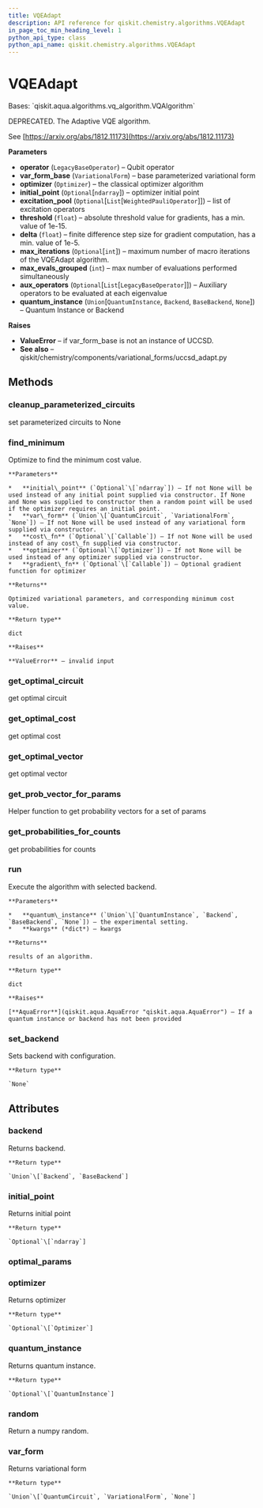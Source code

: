 ```yaml
---
title: VQEAdapt
description: API reference for qiskit.chemistry.algorithms.VQEAdapt
in_page_toc_min_heading_level: 1
python_api_type: class
python_api_name: qiskit.chemistry.algorithms.VQEAdapt
---
```


# VQEAdapt

<Class id="qiskit.chemistry.algorithms.VQEAdapt" isDedicatedPage={true} github="https://github.com/qiskit-community/qiskit-aqua/tree/stable/0.9/qiskit/chemistry/algorithms/minimum_eigen_solvers/vqe_adapt.py" signature="VQEAdapt(operator, var_form_base, optimizer, initial_point=None, excitation_pool=None, threshold=1e-05, delta=1, max_iterations=None, max_evals_grouped=1, aux_operators=None, quantum_instance=None)">
  Bases: `qiskit.aqua.algorithms.vq_algorithm.VQAlgorithm`

  DEPRECATED. The Adaptive VQE algorithm.

  See [https://arxiv.org/abs/1812.11173](https://arxiv.org/abs/1812.11173)

  **Parameters**

  *   **operator** (`LegacyBaseOperator`) – Qubit operator
  *   **var\_form\_base** (`VariationalForm`) – base parameterized variational form
  *   **optimizer** (`Optimizer`) – the classical optimizer algorithm
  *   **initial\_point** (`Optional`\[`ndarray`]) – optimizer initial point
  *   **excitation\_pool** (`Optional`\[`List`\[`WeightedPauliOperator`]]) – list of excitation operators
  *   **threshold** (`float`) – absolute threshold value for gradients, has a min. value of 1e-15.
  *   **delta** (`float`) – finite difference step size for gradient computation, has a min. value of 1e-5.
  *   **max\_iterations** (`Optional`\[`int`]) – maximum number of macro iterations of the VQEAdapt algorithm.
  *   **max\_evals\_grouped** (`int`) – max number of evaluations performed simultaneously
  *   **aux\_operators** (`Optional`\[`List`\[`LegacyBaseOperator`]]) – Auxiliary operators to be evaluated at each eigenvalue
  *   **quantum\_instance** (`Union`\[`QuantumInstance`, `Backend`, `BaseBackend`, `None`]) – Quantum Instance or Backend

  **Raises**

  *   **ValueError** – if var\_form\_base is not an instance of UCCSD.
  *   **See also** – qiskit/chemistry/components/variational\_forms/uccsd\_adapt.py

  ## Methods

  ### cleanup\_parameterized\_circuits

  <Function id="qiskit.chemistry.algorithms.VQEAdapt.cleanup_parameterized_circuits" signature="VQEAdapt.cleanup_parameterized_circuits()">
    set parameterized circuits to None
  </Function>

  ### find\_minimum

  <Function id="qiskit.chemistry.algorithms.VQEAdapt.find_minimum" signature="VQEAdapt.find_minimum(initial_point=None, var_form=None, cost_fn=None, optimizer=None, gradient_fn=None)">
    Optimize to find the minimum cost value.

    **Parameters**

    *   **initial\_point** (`Optional`\[`ndarray`]) – If not None will be used instead of any initial point supplied via constructor. If None and None was supplied to constructor then a random point will be used if the optimizer requires an initial point.
    *   **var\_form** (`Union`\[`QuantumCircuit`, `VariationalForm`, `None`]) – If not None will be used instead of any variational form supplied via constructor.
    *   **cost\_fn** (`Optional`\[`Callable`]) – If not None will be used instead of any cost\_fn supplied via constructor.
    *   **optimizer** (`Optional`\[`Optimizer`]) – If not None will be used instead of any optimizer supplied via constructor.
    *   **gradient\_fn** (`Optional`\[`Callable`]) – Optional gradient function for optimizer

    **Returns**

    Optimized variational parameters, and corresponding minimum cost value.

    **Return type**

    dict

    **Raises**

    **ValueError** – invalid input
  </Function>

  ### get\_optimal\_circuit

  <Function id="qiskit.chemistry.algorithms.VQEAdapt.get_optimal_circuit" signature="VQEAdapt.get_optimal_circuit()">
    get optimal circuit
  </Function>

  ### get\_optimal\_cost

  <Function id="qiskit.chemistry.algorithms.VQEAdapt.get_optimal_cost" signature="VQEAdapt.get_optimal_cost()">
    get optimal cost
  </Function>

  ### get\_optimal\_vector

  <Function id="qiskit.chemistry.algorithms.VQEAdapt.get_optimal_vector" signature="VQEAdapt.get_optimal_vector()">
    get optimal vector
  </Function>

  ### get\_prob\_vector\_for\_params

  <Function id="qiskit.chemistry.algorithms.VQEAdapt.get_prob_vector_for_params" signature="VQEAdapt.get_prob_vector_for_params(construct_circuit_fn, params_s, quantum_instance, construct_circuit_args=None)">
    Helper function to get probability vectors for a set of params
  </Function>

  ### get\_probabilities\_for\_counts

  <Function id="qiskit.chemistry.algorithms.VQEAdapt.get_probabilities_for_counts" signature="VQEAdapt.get_probabilities_for_counts(counts)">
    get probabilities for counts
  </Function>

  ### run

  <Function id="qiskit.chemistry.algorithms.VQEAdapt.run" signature="VQEAdapt.run(quantum_instance=None, **kwargs)">
    Execute the algorithm with selected backend.

    **Parameters**

    *   **quantum\_instance** (`Union`\[`QuantumInstance`, `Backend`, `BaseBackend`, `None`]) – the experimental setting.
    *   **kwargs** (*dict*) – kwargs

    **Returns**

    results of an algorithm.

    **Return type**

    dict

    **Raises**

    [**AquaError**](qiskit.aqua.AquaError "qiskit.aqua.AquaError") – If a quantum instance or backend has not been provided
  </Function>

  ### set\_backend

  <Function id="qiskit.chemistry.algorithms.VQEAdapt.set_backend" signature="VQEAdapt.set_backend(backend, **kwargs)">
    Sets backend with configuration.

    **Return type**

    `None`
  </Function>

  ## Attributes

  ### backend

  <Attribute id="qiskit.chemistry.algorithms.VQEAdapt.backend">
    Returns backend.

    **Return type**

    `Union`\[`Backend`, `BaseBackend`]
  </Attribute>

  ### initial\_point

  <Attribute id="qiskit.chemistry.algorithms.VQEAdapt.initial_point">
    Returns initial point

    **Return type**

    `Optional`\[`ndarray`]
  </Attribute>

  ### optimal\_params

  <Attribute id="qiskit.chemistry.algorithms.VQEAdapt.optimal_params" />

  ### optimizer

  <Attribute id="qiskit.chemistry.algorithms.VQEAdapt.optimizer">
    Returns optimizer

    **Return type**

    `Optional`\[`Optimizer`]
  </Attribute>

  ### quantum\_instance

  <Attribute id="qiskit.chemistry.algorithms.VQEAdapt.quantum_instance">
    Returns quantum instance.

    **Return type**

    `Optional`\[`QuantumInstance`]
  </Attribute>

  ### random

  <Attribute id="qiskit.chemistry.algorithms.VQEAdapt.random">
    Return a numpy random.
  </Attribute>

  ### var\_form

  <Attribute id="qiskit.chemistry.algorithms.VQEAdapt.var_form">
    Returns variational form

    **Return type**

    `Union`\[`QuantumCircuit`, `VariationalForm`, `None`]
  </Attribute>
</Class>

